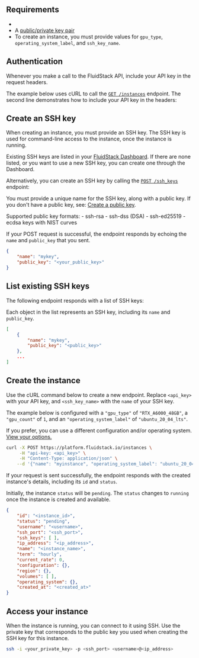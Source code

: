 ## Requirements

 - <Markdown src="../snippets/api-key.mdx" />
 - A [public/private key pair](/authentication#public-key)
 - To create an instance, you must provide values for `gpu_type`, `operating_system_label`, and `ssh_key_name`. 

## Authentication

Whenever you make a call to the FluidStack API, include your API key in the request headers.

The example below uses cURL to call the [`GET /instances`](/api-reference/instances/list) endpoint. The second line demonstrates how to include your API key in the headers:

<EndpointRequestSnippet endpoint="GET /instances" />


## Create an SSH key


When creating an instance, you must provide an SSH key. The SSH key is used for command-line access to the instance, once the instance is running. 

Existing SSH keys are listed in your [FluidStack Dashboard](https://dashboard.fluidstack.io/dashboard/ssh-keys). If there are none listed, or you want to use a new SSH key, you can create one through the Dashboard. 

Alternatively, you can create an SSH key by calling the [`POST /ssh_keys`](/api-reference/ssh-keys/create) endpoint:

You must provide a unique name for the SSH key, along with a public key. If you don't have a public key, see: [Create a public key](/).


<Note>
  Supported public key formats: 
    - ssh-rsa
    - ssh-dss (DSA)
    - ssh-ed25519
    - ecdsa keys with NIST curves
</Note>


<EndpointRequestSnippet endpoint="POST /ssh_keys" />

If your POST request is successful, the endpoint responds by echoing the `name` and `public_key` that you sent.

```json title="Response"
{
    "name": "mykey",
    "public_key": "<your_public_key>"
}
```

## List existing SSH keys

The following endpoint responds with a list of SSH keys:

<EndpointRequestSnippet endpoint="GET /ssh_keys" />

Each object in the list represents an SSH key, including its `name` and `public_key`. 

```json title="Response"
[
    {
        "name": "mykey",
        "public_key": "<public_key>"
    },
    ...
]
```

## Create the instance 

Use the cURL command below to create a new endpoint. Replace `<api_key>` with your API key, and `<ssh_key_name>` with the `name` of your SSH key. 


The example below is configured with a `"gpu_type"` of `"RTX_A6000_48GB"`, a `"gpu_count"` of `1`, and an `"operating_system_label"` of `"ubuntu_20_04_lts"`. 

If you prefer, you can use a different configuration and/or operating system. [View your options.](/list-of-available-configurations-and-operating-systems)

```bash title="bash"
curl -X POST https://platform.fluidstack.io/instances \
     -H "api-key: <api_key>" \
     -H "Content-Type: application/json" \
    --d '{"name": "myinstance", "operating_system_label": "ubuntu_20_04_lts", "ssh_keys": ["<ssh_key_name>"], "gpu_type": "RTX_A6000_48GB", "gpu_count": 1}'
```

If your request is sent successfully, the endpoint responds with the created instance's details, including its `id` and `status`.

Initially, the instance `status` will be `pending`. The `status` changes to `running` once the instance is created and available. 

```json title="JSON response"
{
    "id": "<instance_id>",
    "status": "pending",
    "username": "<username>",
    "ssh_port": "<ssh_port>",
    "ssh_keys": [ ],
    "ip_address": "<ip_address>",
    "name": "<instance_name>",
    "term": "hourly",
    "current_rate": 0,
    "configuration": {},
    "region": {},
    "volumes": [ ],
    "operating_system": {},
    "created_at": "<created_at>"
}
```

## Access your instance 

When the instance is running, you can connect to it using SSH. Use the private key that corresponds to the public key you used when creating the SSH key for this instance.

```bash title="bash"
ssh -i <your_private_key> -p <ssh_port> <username>@<ip_address>
```
